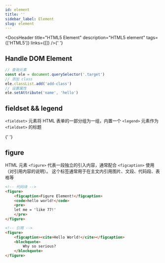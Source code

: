 ```yaml
---
id: element
title: ''
sidebar_label: Element
slug: element
---
```



<DocsHeader
  title="HTML5 Element"
  description="HTML5 element"
  tags={['HTML5']}
  links={[]}
/>{' '}

## Handle DOM Element

```js
// 查询元素
const ele = document.querySelector('.target')
// 添加 class
ele.classList.add('add-class')
// 设置属性
ele.setAttribute('name', 'hello')
```

## fieldset && legend

`<fieldset>` 元素将 HTML 表单的一部分组为一组，内置一个 `<legend>` 元素作为 `<fieldset>` 的标题

<FieldsetCase />{' '}

## figure

HTML 元素 `<figure>` 代表一段独立的引入内容，通常配合 `<figcaption>` 使用（对引用内容的说明）。
这个标签通常用于在主文内引用图片、文段、代码段、表格等

```　　html
<!-- 代码块 -->
<figure>
	<figcaption>Figure Element!</figcaption>
	<code>hello world!</code>
	<pre>
	let me = 'like 77!'
	</pre>
</figure>

<!-- 引用 -->
<figure>
	<figcaption><cite>Hello World!</cite></figcaption>
	<blockquote>
		Why so serious?
	</blockquote>
</figure>
```
